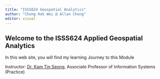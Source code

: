 ```yaml
---
title: "ISSS624 Geospatial Analytics"
author: "Chong Kok Wei @ Allan Chong"
editor: visual
---
```


## Welcome to the ISSS624 Applied Geospatial Analytics

In this web site, you will find my learning Journey to this Module

Instructor: [Dr. Kam Tin Seong](https://www.smu.edu.sg/faculty/profile/9618/KAM-Tin-Seong), Associate Professor of Information Systems (Practice)
